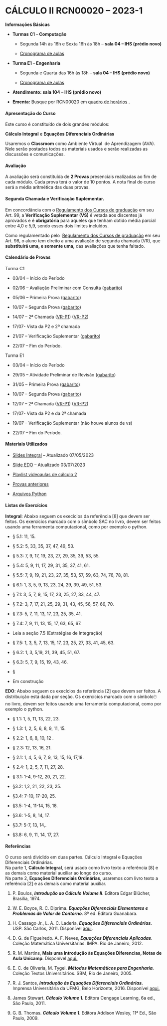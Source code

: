 # **CÁLCULO II RCN00020 -- 2023-1**

**Informações Básicas**

-   **Turmas C1 -- Computação**

    -   Segunda 14h às 16h e Sexta 16h às 18h -- **sala 04 -- IHS (prédio novo)**

    -   [Cronograma de aulas](https://docs.google.com/document/d/1SehkzcVECyh6tmJhXVkaCMhHF0v4qoJnEzGT-6y6COU/edit?usp=sharing)

-   **Turma E1 -- Engenharia**

    -   Segunda e Quarta das 16h às 18h -- **sala 04 -- IHS (prédio novo)**

    -   [Cronograma de aulas](https://docs.google.com/document/d/1l_J67mFylfHha7bFYd7i3Dofjr8WkfzJULaCsX_W4l4/edit?usp=sharing)

-   **Atendimento: sala 104 -- IHS (prédio novo)**

-   **Ementa:** Busque por RCN00020 em [quadro de horários](https://app.uff.br/graduacao/quadrodehorarios/) .

#### **Apresentação do Curso**

Este curso é constituído de dois grandes módulos: 

**Cálculo Integral** e **Equações Diferenciais Ordinárias** 

Usaremos o **Classroom** como Ambiente Virtual  de Aprendizagem (AVA). Nele serão postados todos os materiais usados e serão realizadas as discussões e comunicações.

#### **Avaliação**

A avaliação será constituída de **2 Provas** presenciais realizadas ao fim de cada módulo. Cada prova terá o valor de 10 pontos. A nota final do curso será a média aritmética das duas provas.

#### **Segunda Chamada e Verificação Suplementar.**

Em concordância com o [Regulamento dos Cursos de graduação](http://www.uff.br/sites/default/files/001-2015_regulamento_do_curso_de_graduacao_0.pdf) em seu Art. 99, a **Verificação Suplementar (VS)** é vetada aos discentes já aprovados e é **obrigatória** para aqueles que tenham obtido média parcial entre 4,0 e 5,9, sendo esses dois limites incluídos.

Como regulamentado pelo  [Regulamento dos Cursos de graduação](http://www.uff.br/sites/default/files/001-2015_regulamento_do_curso_de_graduacao_0.pdf) em seu Art. 98, o aluno tem direito a uma avaliação de segunda chamada (VR), que **substituirá uma, e somente uma,** das avaliações que tenha faltado.

#### **Calendário de Provas**

Turma C1

-   03/04 -- Início do Período

-   02/06 -- Avaliação Preliminar com Consulta ([gabarito](https://drive.google.com/file/d/1ppJTxYoD3i-eIErRLUbS8eeacCQqhrSr/view?usp=drive_link))

-   05/06 -- Primeira Prova ([gabarito](https://drive.google.com/file/d/1gMSIEkBs3JD_cZ-ROUIt1BQULQEqJOr2/view?usp=drive_link))

-   10/07 -- Segunda Prova ([gabarito](http://www.professores.uff.br/reginaldodr/wp-content/uploads/sites/135/2023/07/p2-c2-turmaE1-2023-1.pdf))

-   14/07 -- 2ª Chamada ([VR-P1](http://www.professores.uff.br/reginaldodr/wp-content/uploads/sites/135/2023/07/vr-p1_c2_2023-1-turmaC1.pdf)) ([VR-P2](http://www.professores.uff.br/reginaldodr/wp-content/uploads/sites/135/2023/07/vr-p2-c2-turmaC1-2023-1.pdf))

-   17/07- Vista da P2 e 2ª chamada

-   21/07 -- Verificação Suplementar ([gabarito](http://www.professores.uff.br/reginaldodr/wp-content/uploads/sites/135/2023/07/vs_c2_2023-1-turmac1-gabarito.pdf))

-   22/07 -- Fim do Período.

Turma E1

-   03/04 -- Início do Período

-   29/05 -- Atividade Preliminar de Revisão ([gabarito](https://drive.google.com/file/d/17GovtRg1s0vH3gCXytdZ3h_STU1hxSoL/view?usp=sharing))

-   31/05 -- Primeira Prova ([gabarito](https://drive.google.com/file/d/1He_pgMtEXlLDULyVkHR_ilz2qtQLK3w6/view?usp=sharing))

-   10/07 -- Segunda Prova ([gabarito](http://www.professores.uff.br/reginaldodr/wp-content/uploads/sites/135/2023/07/p2-c2-turmaE1-2023-1.pdf))

-   12/07 -- 2ª Chamada ([VR-P1](http://www.professores.uff.br/reginaldodr/wp-content/uploads/sites/135/2023/07/vr-p1-c2-turmaE1-2023-1.pdf)) ([VR-P2](http://www.professores.uff.br/reginaldodr/wp-content/uploads/sites/135/2023/07/vr-p2-c2-turmaE1-2023-1.pdf))

-   17/07- Vista da P2 e da 2ª chamada

-   19/07 -- Verificação Suplementar (não houve alunos de vs)

-   22/07 -- Fim do Período.

#### **Materiais Utilizados**

-   [Slides Integral](https://mega.nz/file/nU8BWIgS#bQRFns7nNhfOyAqZM-fUhPI6ZSBoAxfKdyyE57BTPo0) -- Atualizado 07/05/2023

-   [Slide EDO](https://mega.nz/file/yIcwAL4D#fSiEsU6gSyeCdIbsd9kedreIEwj4Ol0w-rvgAOTe_Ng) -- Atualizado 03/07/2023

-   [Playlist videoaulas de cálculo 2](https://youtube.com/playlist?list=PLMbyf27J7J7iKWn_2dpxRE1SMeosAZTEY)

-   [Provas anteriores](https://drive.google.com/drive/folders/1vo8lpGdbSg7IiUjImOUXegAgEbbAwhK3?usp=sharing)

-   [Arquivos Python](https://drive.google.com/drive/folders/1W8BtIjg4IzpDbCOs62NCT-WJH8SwVk44)

#### **Listas de Exercícios**

**Integral**: Abaixo seguem os execícios da referência \[8\] que devem ser feitos. Os exercícios marcado com o símbolo SAC no livro, devem ser feitos usando uma ferramenta computacional, como por exemplo o python.

-   § 5.1: 11, 15.

-   § 5.2: 5, 33, 35, 37, 47, 49, 53.

-   § 5.3: 7, 9, 17, 19, 23, 27, 29, 35, 39, 53, 55.

-   § 5.4: 5, 9, 11, 17, 29, 31, 35, 37, 41, 61.

-   § 5.5: 7, 9, 19, 21, 23, 27, 35, 53, 57, 59, 63, 74, 76, 78, 81.

-   § 6.1: 1, 3, 5, 9, 13, 23, 24, 29, 39, 49, 51, 53.

-   § 7.1: 3, 5, 7, 9, 15, 17, 23, 25, 27, 33, 44, 47.

-   § 7.2: 3, 7, 17, 21, 25, 29, 31, 43, 45, 56, 57, 66, 70.

-   § 7.3: 5, 7, 11, 13, 17, 23, 25, 35, 41.

-   § 7.4: 7, 9, 11, 13, 15, 17, 63, 65, 67.

-   Leia a seção 7.5 (Estratégias de Integração)

-   § 7.5: 1, 3, 5, 7, 13, 15, 17, 23, 25, 27, 33, 41, 45, 63.

-   § 6.2: 1, 3, 5,19, 21, 39, 45, 51, 67.

-   § 6.3: 5, 7, 9, 15, 19, 43, 46.

-   §

-   Em construção

**EDO**: Abaixo seguem os execícios da referência \[2\] que devem ser feitos. A distribuição está dada por seção. Os exercícios marcado com o símbolo🖱️​ no livro, devem ser feitos usando uma ferramenta computacional, como por exemplo o python.

-   § 1.1: 1, 5, 11, 13, 22, 23.

-   § 1.3: 1, 2, 5, 6, 8, 9, 11, 15.

-   § 2.2: 1, 6, 8, 10, 12 .

-   § 2.3: 12, 13, 16, 21.

-   § 2.1: 1, 4, 5, 6, 7, 9, 13, 15, 16, 17,18.

-   § 2.4: 1, 2, 5, 7, 11, 27, 28.

-   § 3.1: 1-4, 9-12, 20, 21, 22.

-   §3.2: 1,2, 21, 22, 23, 25.

-   §3.4: 7-10, 17-20, 25.

-   §3.5: 1-4, 11-14, 15, 18.

-   §3.6: 1-5, 8, 14, 17.

-   §3.7: 5-7, 13, 14,.

-   §3.8: 6, 9, 11, 14, 17, 27.

#### **Referências**

O curso será dividido em duas partes. Cálculo Integral e Equações Diferenciais Ordinárias.\
Na parte 1, **Cálculo Integral**, será usado como livro texto a referência \[8\] e as demais como material auxiliar ao longo do curso. \
Na parte 2, **Equações Diferenciais Ordinárias**, usaremos com livro texto a referência \[2\] e as demais como material auxiliar.

1.  P. Boulos, ***Introdução ao Cálculo Volume II***. Editora Edgar Blücher, Brasília, 1974.

2.  W. E. Boyce, R. C. Diprima. ***Equações Diferenciais Elementares e Problemas de Valor de Contorno***. 8ª ed. Editora Guanabara.

3.  H. Cassago Jr., L. A. C. Laderia, ***Equações Diferenciais Ordinárias.*** USP. São Carlos, 2011. Disponível [aqui](https://sites.icmc.usp.br/tiago/index.html/assets/herminio_ladeira2.pdf).

4.  D. G. de Figueiredo. A. F. Neves, ***Equações Diferenciais Aplicadas***. Coleção Matemática Universitárias. IMPA. Rio de Janeiro, 2012.

5.  R. M. Martins, **Mais uma Introdução às Equações Diferencias, Notas de Aula Unicamp**. Disponível [aqui.](http://www.ime.unicamp.br/~rmiranda/notas-de-aula-ma311/notas-de-aula-ma311.pdf)

6.  E. C. de Oliveria, M. Tygel. ***Métodos Matemáticos para Engenharia.*** Coleção Textos Universitários. SBM, Rio de Janeiro, 2005.

7.  R. J. Santos, ***Introdução às Equações Diferenciais Ordinárias.*** Imprensa Universitária da UFMG, Belo Horizonte, 2016. Disponível [aqui.](https://regijs.github.io/index.html)

8.  James Stewart. ***Cálculo Volume 1.*** Editora Cengage Learning, 6a ed., São Paulo, 2011.

9.  G. B. Thomas. ***Cálculo Volume 1***. Editora Addison Wesley, 11ª Ed., São Paulo, 2009.
